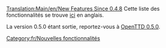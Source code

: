[[Translation:Main/en/New Features Since 0.4.8]]
{{en/-}}
Cette liste des fonctionnalités se trouve [[Main/en/New Features Since 0.4.8|ici]] en anglais.

La version 0.5.0 étant sortie, reportez-vous à [[Main/fr/OpenTTD 0.5.0|OpenTTD 0.5.0]].

[[Category:fr/Nouvelles fonctionnalités]]